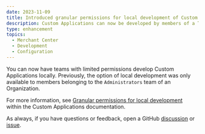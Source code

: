 ```yaml
---
date: 2023-11-09
title: Introduced granular permissions for local development of Custom Applications
description: Custom Applications can now be developed by members of a Team with limited permissions.
type: enhancement
topics:
  - Merchant Center
  - Development
  - Configuration
---
```


You can now have teams with limited permissions develop Custom Applications locally. Previously, the option of local development was only available to members belonging to the `Administrators` team of an Organization.

For more information, see [Granular permissions for local development](/help-needed#granular-permissions-local-development) within the Custom Applications documentation.

As always, if you have questions or feedback, open a GitHub [discussion](https://github.com/commercetools/merchant-center-application-kit/discussions) or [issue](https://github.com/commercetools/merchant-center-application-kit/issues).
